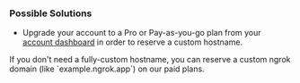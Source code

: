 ### Possible Solutions

- Upgrade your account to a Pro or Pay-as-you-go plan from your [account dashboard](https://dashboard.ngrok.com/billing/plan) in order to reserve a custom hostname.

<Tip>
	If you don't need a fully-custom hostname, you can reserve a custom ngrok
	domain (like `example.ngrok.app`) on our paid plans.
</Tip>
